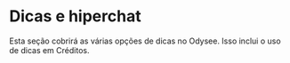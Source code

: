 # Dicas e hiperchat

Esta seção cobrirá as várias opções de dicas no Odysee. Isso inclui o uso de dicas em Créditos.

<CategoryCards/>
